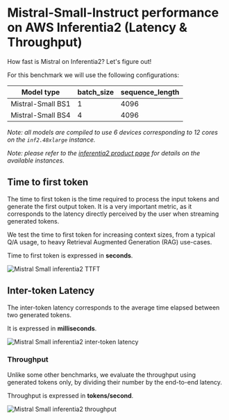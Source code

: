 <!---
Copyright 2024 The HuggingFace Team. All rights reserved.

Licensed under the Apache License, Version 2.0 (the "License");
you may not use this file except in compliance with the License.
You may obtain a copy of the License at

    http://www.apache.org/licenses/LICENSE-2.0

Unless required by applicable law or agreed to in writing, software
distributed under the License is distributed on an "AS IS" BASIS,
WITHOUT WARRANTIES OR CONDITIONS OF ANY KIND, either express or implied.
See the License for the specific language governing permissions and
limitations under the License.
-->

# Mistral-Small-Instruct performance on AWS Inferentia2 (Latency & Throughput)

How fast is Mistral on Inferentia2?  Let's figure out!

For this benchmark we will use the following configurations:

| Model type         | batch_size | sequence_length |
|--------------------|------------|-----------------|
| Mistral-Small BS1  | 1          | 4096            |
| Mistral-Small BS4  | 4          | 4096            |

*Note: all models are compiled to use 6 devices corresponding to 12 cores on the `inf2.48xlarge` instance.*

*Note: please refer to the [inferentia2 product page](https://aws.amazon.com/ec2/instance-types/inf2/) for details on the available instances.*

## Time to first token

The time to first token is the time required to process the input tokens and generate the first output token.
It is a very important metric, as it corresponds to the latency directly perceived by the user when streaming generated tokens.

We test the time to first token for increasing context sizes, from a typical Q/A usage, to heavy Retrieval Augmented Generation (RAG) use-cases.

Time to first token is expressed in **seconds**.

![Mistral Small inferentia2 TTFT](https://raw.githubusercontent.com/huggingface/optimum-neuron/main/docs/assets/benchmarks/inferentia-mistral-small/ttft.png "Time to first token")

## Inter-token Latency

The inter-token latency corresponds to the average time elapsed between two generated tokens.

It is expressed in **milliseconds**.

![Mistral Small inferentia2 inter-token latency](https://raw.githubusercontent.com/huggingface/optimum-neuron/main/docs/assets/benchmarks/inferentia-mistral-small/latency.png "Inter-token latency")

### Throughput

Unlike some other benchmarks, we evaluate the throughput using generated tokens only, by dividing their number
by the end-to-end latency.

Throughput is expressed in **tokens/second**.

![Mistral Small inferentia2 throughput](https://raw.githubusercontent.com/huggingface/optimum-neuron/main/docs/assets/benchmarks/inferentia-mistral-small/throughput.png "Throughput")
